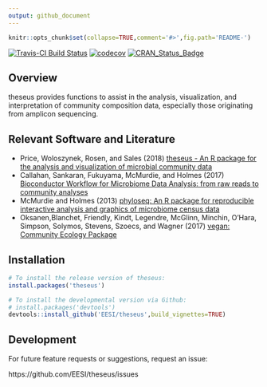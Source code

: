 ```yaml
---
output: github_document
---
```

  
<!-- README.md is generated from README.Rmd. Please edit that file -->
  
```r
knitr::opts_chunk$set(collapse=TRUE,comment='#>',fig.path='README-')
```

[![Travis-CI Build Status](https://travis-ci.org/sw1/theseus.svg?branch=master)](https://travis-ci.org/sw1/theseus)
[![codecov](https://codecov.io/gh/sw1/theseus/branch/master/graph/badge.svg?token=pmjXMfuHrw)](https://codecov.io/gh/sw1/theseus)
[![CRAN_Status_Badge](http://www.r-pkg.org/badges/version/theseus)](https://cran.r-project.org/package=theseus)


## Overview
<!-- same text as "description" in DESCRIPTION, just as a (temporary) placeholder. once it's up and running we can flesh some of this out. -->
theseus provides functions to assist in the analysis, visualization, and interpretation of community composition data, especially those originating from amplicon sequencing.  

## Relevant Software and Literature    
* Price, Woloszynek, Rosen, and Sales (2018) [theseus - An R package for the analysis and visualization of microbial community data](https://www.biorxiv.org/content/early/2018/04/05/295675)    
* Callahan, Sankaran, Fukuyama, McMurdie, and Holmes (2017) [Bioconductor Workflow for Microbiome Data Analysis: from raw reads to community analyses](http://dx.doi.org/10.12688/f1000research.8986.2)     
*  McMurdie and Holmes (2013) [phyloseq: An R package for reproducible interactive analysis and graphics of microbiome census data](http://dx.plos.org/10.1371/journal.pone.0061217)    
* Oksanen,Blanchet, Friendly, Kindt, Legendre, McGlinn, Minchin, O'Hara, Simpson, Solymos, Stevens, Szoecs, and Wagner (2017) [vegan: Community Ecology Package](https://CRAN.R-project.org/package=vegan)  


## Installation

```r
# To install the release version of theseus:
install.packages('theseus')

# To install the developmental version via Github:
# install.packages('devtools')
devtools::install_github('EESI/theseus',build_vignettes=TRUE)
```

## Development

For future feature requests or suggestions, request an issue:
  
  https://github.com/EESI/theseus/issues